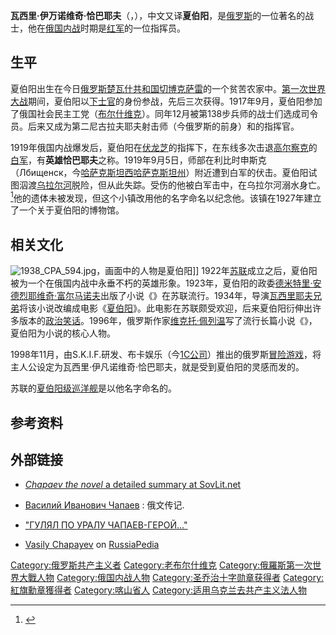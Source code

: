 {{redirect2|夏伯阳|同名的其他意思|夏伯阳 (消歧义)}}
{{Infobox person
|name=瓦西里·恰巴耶夫<br />{{lang|ru|Василий Чапаев}}
|image=Vasily Chapayev 001.jpg
|image_size=
|alt=
|caption=
|birth_name=
|birth_date    = {{Birth date|1887|02|09}}
|birth_place   = {{flag|Russian Empire}}[[喀山省|喀山省]]{{link-ru|布代卡村|Будайка}}<br />（今属{{RUS}}[[楚瓦什共和国|楚瓦什共和国]]）
|death_date    = {{Death date and age|1919|09|05|1887|01|09}}
|death_place   = {{flag|Russian SFSR|1918}}[[乌拉尔斯克州|乌拉尔斯克州]]{{link-en|恰巴耶夫 (哈萨克斯坦)|Chapaev, Kazakhstan|利比时申斯克}}<br />（今属{{KAZ}}[[西哈萨克斯坦州|西哈萨克斯坦州]]）
|body_discovered = 
|death_cause   = 
|resting_place = 
|resting_place_coordinates = <!-- {{coord|LAT|LONG|display=inline,title}} -->
|residence     = 
|nationality   = 
|ethnicity     = [[莫尔多瓦人|莫尔多瓦人]]，[[楚瓦什人|楚瓦什人]]，[[俄罗斯人|俄罗斯人]]
|known_for     = 俄国内战期间红军指挥官
|parents       = Ivan Stepanovich Chapaev, Yekaterina Semyonovna Chapaeva
|awards        = {{link-en|圣乔治十字勋章|Cross of St. George}} (3)<br />[[红旗勋章|红旗勋章]]
}}
'''瓦西里·伊万诺维奇·恰巴耶夫'''（{{lang-ru|Васи́лий Ива́нович Чапа́ев}}，{{bd|1887年|2月9日|1919年|9月5日|catIdx=X夏}}），中文又译'''夏伯阳'''，是[[俄罗斯|俄罗斯]]的一位著名的战士，他在[[俄国内战|俄国内战]]时期是[[苏联红军|红军]]的一位指挥员。

==生平==
夏伯阳出生在今日[[俄罗斯|俄罗斯]][[楚瓦什共和国|楚瓦什共和国]][[切博克萨雷|切博克萨雷]]{{link-ru|布代卡村|Будайка}}的一个贫苦农家中。[[第一次世界大战|第一次世界大战]]期间，夏伯阳以[[下士官|下士官]]的身份参战，先后三次获得{{link-en|圣乔治十字勋章|Cross of St. George}}。1917年9月，夏伯阳参加了俄国社会民主工党（[[布尔什维克|布尔什维克]]）。同年12月被第138步兵师的战士们选成司令员。后来又成为第二尼古拉夫耶夫射击师（今俄罗斯{{link-en|第三海军步兵团 (俄罗斯)|3rd Naval Infantry Regiment (Russia)|第三海军步兵团}}的前身）和{{link-en|第二十五来复枪师 (苏联)|25th Rifle Division (Soviet Union)|第二十五来复枪师}}的指挥官。

1919年俄国内战爆发后，夏伯阳在[[伏龙芝|伏龙芝]]的指挥下，在东线多次击退[[高尔察克|高尔察克]]的[[白军|白军]]，有'''英雄恰巴耶夫'''之称。1919年9月5日，师部在利比时申斯克（Лбищенск，今[[哈萨克斯坦|哈萨克斯坦]][[西哈萨克斯坦州|西哈萨克斯坦州]]{{link-en|恰巴耶夫 (哈萨克斯坦)|Chapaev, Kazakhstan|恰巴耶夫}}）附近遭到白军的伏击。夏伯阳试图泅渡[[乌拉尔河|乌拉尔河]]脱险，但从此失踪。受伤的他被白军击中，在乌拉尔河溺水身亡。<ref name=moscowtimes>{{cite news|accessdate=January 17, 2014|url=http://www.themoscowtimes.com/news/article/following-in-chapayevs-footsteps/254889.html|author=Valeria Korchagina|title=Following in Chapayev's Footsteps|newspaper=[[The_Moscow_Times|The Moscow Times]]|issue=2154|date=March 2, 2001|archiveurl=https://web.archive.org/web/20140201201156/http://www.themoscowtimes.com/news/article/following-in-chapayevs-footsteps/254889.html|deadurl=no|archivedate=2014年2月1日}}</ref>他的遗体未被发现，但这个小镇改用他的名字命名以纪念他。该镇在1927年建立了一个关于夏伯阳的博物馆。

==相关文化==
[[File:1938_CPA_594.jpg|thumb]]，画面中的人物是夏伯阳]]
1922年[[苏联|苏联]]成立之后，夏伯阳被{{link-en|苏联的政治宣传|Propaganda in the Soviet Union|文宣部门宣传}}为一个在俄国内战中永垂不朽的英雄形象。1923年，夏伯阳的政委[[德米特里·安德烈耶维奇·富尔马诺夫|德米特里·安德烈耶维奇·富尔马诺夫]]出版了小说《{{link-ru|夏伯阳 (小说)|Чапаев (роман)|夏伯阳}}》在苏联流行。1934年，导演[[瓦西里耶夫兄弟|瓦西里耶夫兄弟]]将该小说改编成电影《[[夏伯阳_(电影)|夏伯阳]]》。此电影在苏联颇受欢迎，后来夏伯阳衍伸出许多版本的[[苏联政治笑话|政治笑话]]。1996年，俄罗斯作家[[维克托·佩列温|维克托·佩列温]]写了流行长篇小说《{{link-en|夏伯阳与虚空|Chapayev and Void}}》，夏伯阳为小说的核心人物。

1998年11月，由S.K.I.F.研发、布卡娱乐（今[[1C公司|1C公司]]）推出的俄罗斯[[冒险游戏|冒险游戏]]{{link-en|红色同志拯救银河|Red Comrades Save the Galaxy}}，将主人公设定为瓦西里·伊凡诺维奇·恰巴耶夫，就是受到夏伯阳的灵感而发的。

苏联的[[夏伯阳级巡洋舰|夏伯阳级巡洋舰]]是以他名字命名的。

==参考资料==
{{reflist}}

== 外部链接 ==
{{commons category|Vasily Chapayev}}
*[http://www.sovlit.net/chapaev/ ''Chapaev the novel'' a detailed summary at SovLit.net] {{Wayback|url=http://www.sovlit.net/chapaev/ |date=20170512075604 }}
*{{ru icon}} [http://gov.cap.ru/hierarhy.asp?page=./1/13313/13916 Василий Иванович Чапаев] {{Wayback|url=http://gov.cap.ru/hierarhy.asp?page=.%2F1%2F13313%2F13916 |date=20190417055637 }}: 俄文传记.
*{{ru icon}} [http://gov.cap.ru/hierarhy_cap.asp?page=./86/3743/7378/7401/7402 "ГУЛЯЛ ПО УРАЛУ ЧАПАЕВ-ГЕРОЙ..."] {{Wayback|url=http://gov.cap.ru/hierarhy_cap.asp?page=.%2F86%2F3743%2F7378%2F7401%2F7402 |date=20200406182720 }}
*[http://russiapedia.rt.com/prominent-russians/military/vasily-chapaev/ Vasily Chapayev] {{Wayback|url=http://russiapedia.rt.com/prominent-russians/military/vasily-chapaev/ |date=20170408214536 }} on [[RussiaPedia|RussiaPedia]]

{{Authority control}}

[[Category:俄罗斯共产主义者|Category:俄罗斯共产主义者]]
[[Category:老布尔什维克|Category:老布尔什维克]]
[[Category:俄羅斯第一次世界大戰人物|Category:俄羅斯第一次世界大戰人物]]
[[Category:俄国内战人物|Category:俄国内战人物]]
[[Category:圣乔治十字勋章获得者|Category:圣乔治十字勋章获得者]]
[[Category:紅旗勳章獲得者|Category:紅旗勳章獲得者]]
[[Category:喀山省人|Category:喀山省人]]
[[Category:适用乌克兰去共产主义法人物|Category:适用乌克兰去共产主义法人物]]